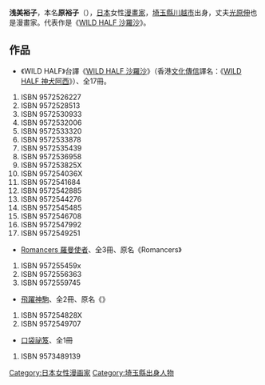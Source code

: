 {{blpunsourced|time=2019-02-25T03:34:14+00:00}}
{{japanese|japanese=浅美 裕子|kana=あさみ ゆうこ|romaji=Asami Yuko}}
{{漫畫}}
'''浅美裕子'''{{BD|1966年|12月22日|catIdx=Akino Matsuri}}，本名'''原裕子'''（{{lang|ja|はら ゆうこ}}），[[日本|日本]]女性[[漫畫家|漫畫家]]，[[埼玉縣|埼玉縣]][[川越市|川越市]]出身，丈夫[[光原伸|光原伸]]也是漫畫家。代表作是《[[WILD_HALF_沙羅沙|WILD HALF 沙羅沙]]》。

==作品==
* 《WILD HALF》台譯《[[WILD_HALF_沙羅沙|WILD HALF 沙羅沙]]》（香港[[文化傳信|文化傳信]]譯名：《[[WILD_HALF_神犬阿西|WILD HALF 神犬阿西]]》）、全17冊。
{{div col|cols=5}}
# ISBN 9572526227
# ISBN 9572528513
# ISBN 9572530933
# ISBN 9572532006
# ISBN 9572533320
# ISBN 9572533878
# ISBN 9572535439
# ISBN 9572536958
# ISBN 957253825X
# ISBN 957254036X
# ISBN 9572541684
# ISBN 9572542885
# ISBN 9572544276
# ISBN 9572545485
# ISBN 9572546708
# ISBN 9572547992
# ISBN 9572549251
{{div col end}}

* [[Romancers_羅曼使者|Romancers 羅曼使者]]、全3冊、原名《Romancers》
{{div col|cols=3}}
# ISBN 957255459x
# ISBN 9572556363
# ISBN 9572559745
{{div col end}}

* [[飛躍神駒|飛躍神駒]]、全2冊、原名《{{lang|ja|天より高く}}》
{{div col|cols=3}}
# ISBN 957254828X
# ISBN 9572549707
{{div col end}}

* [[口袋祕笈|口袋祕笈]]、全1冊
# ISBN 9573489139

{{normdaten}}
{{DEFAULTSORT:Asami Yuko}}
[[Category:日本女性漫画家|Category:日本女性漫画家]]
[[Category:埼玉縣出身人物|Category:埼玉縣出身人物]]
{{manga-stub}}